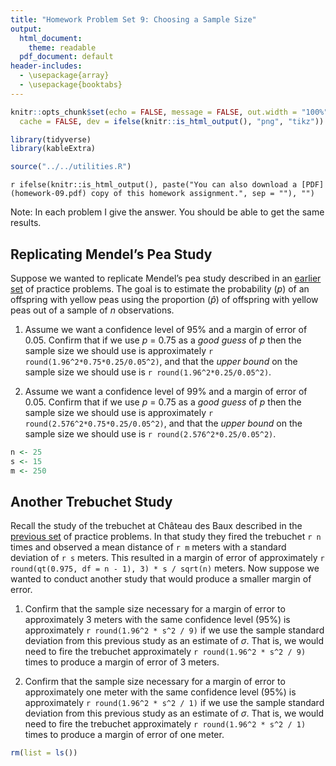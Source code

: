 ---
title: "Homework Problem Set 9: Choosing a Sample Size"
output: 
  html_document: 
    theme: readable
  pdf_document: default
header-includes:
  - \usepackage{array}
  - \usepackage{booktabs}
---

```{r setup, include = FALSE}
knitr::opts_chunk$set(echo = FALSE, message = FALSE, out.width = "100%", fig.align = "center", 
  cache = FALSE, dev = ifelse(knitr::is_html_output(), "png", "tikz"))
```

```{r packages}
library(tidyverse)
library(kableExtra)
```

```{r utilities}
source("../../utilities.R")
```

`r ifelse(knitr::is_html_output(), paste("You can also download a [PDF](homework-09.pdf) copy of this homework assignment.", sep = ""), "")`

Note: In each problem I give the answer. You should be able to get the same results.

## Replicating Mendel's Pea Study

Suppose we wanted to replicate Mendel's pea study described in an [earlier set](homework-07.html) of practice problems. The goal is to estimate the probability ($p$) of an offspring with yellow peas using the proportion ($\hat{p}$) of offspring with yellow peas out of a sample of $n$ observations. 

1. Assume we want a confidence level of 95% and a margin of error of 0.05. Confirm that if we use $p$ = 0.75 as a *good guess* of $p$ then the sample size we should use is approximately `r round(1.96^2*0.75*0.25/0.05^2)`, and that the *upper bound* on the sample size we should use is `r round(1.96^2*0.25/0.05^2)`.

0. Assume we want a confidence level of 99% and a margin of error of 0.05. Confirm that if we use $p$ = 0.75 as a *good guess* of $p$ then the sample size we should use is approximately `r round(2.576^2*0.75*0.25/0.05^2)`, and that the *upper bound* on the sample size we should use is `r round(2.576^2*0.25/0.05^2)`.

```{r}
n <- 25
s <- 15
m <- 250
```

## Another Trebuchet Study

Recall the study of the trebuchet at Château des Baux described in the [previous set](homework-07.html) of practice problems. In that study they fired the trebuchet `r n` times and observed a mean distance of `r m` meters with a standard deviation of `r s` meters. This resulted in a margin of error of approximately `r round(qt(0.975, df = n - 1), 3) * s / sqrt(n)` meters. Now suppose we wanted to conduct another study that would produce a smaller margin of error. 

1. Confirm that the sample size necessary for a margin of error to approximately 3 meters with the same confidence level (95%) is approximately `r round(1.96^2 * s^2 / 9)` if we use the sample standard deviation from this previous study as an estimate of $\sigma$. That is, we would need to fire the trebuchet approximately `r round(1.96^2 * s^2 / 9)` times to produce a margin of error of 3 meters.

0. Confirm that the sample size necessary for a margin of error to approximately one meter with the same confidence level (95%) is approximately `r round(1.96^2 * s^2 / 1)` if we use the sample standard deviation from this previous study as an estimate of $\sigma$. That is, we would need to fire the trebuchet approximately `r round(1.96^2 * s^2 / 1)` times to produce a margin of error of one meter.

```{r}
rm(list = ls())
```

